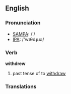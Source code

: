 ==English==

===Pronunciation===
*[[w:SAMPA|SAMPA]]: /'/
*[[w:IPA|IPA]]: /'wɪθdɻʊə/

===Verb===
'''withdrew'''

# past tense of to [[withdraw]]

===Translations===